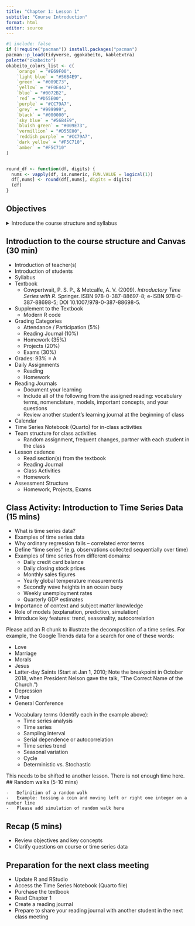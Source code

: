 ```yaml
---
title: "Chapter 1: Lesson 1"
subtitle: "Course Introduction"
format: html
editor: source
---
```


```r
#| include: false
if (!require("pacman")) install.packages("pacman")
pacman::p_load(tidyverse, ggokabeito, kableExtra)
palette("okabeito")
okabeito_colors_list <- c(
    `orange` = "#E69F00",
    `light blue` = "#56B4E9",
    `green` = "#009E73",
    `yellow` = "#F0E442",
    `blue` = "#0072B2",
    `red` = "#D55E00",
    `purple` = "#CC79A7",
    `grey` = "#999999",
    `black` = "#000000",
    `sky blue` = "#56B4E9",
    `bluish green` = "#009E73",
    `vermillion` = "#D55E00",
    `reddish purple` = "#CC79A7",
    `dark yellow` = "#F5C710",
    `amber` = "#F5C710"
)


round_df <- function(df, digits) {
  nums <- vapply(df, is.numeric, FUN.VALUE = logical(1))
  df[,nums] <- round(df[,nums], digits = digits)
  (df)
}
```

## Objectives

<details>
<summary>Introduce the course structure and syllabus</summary>
    -   Get to know each other
    -   Describe key concepts in time series analysis
    -   Explore an example time series interactively
</details>

## Introduction to the course structure and Canvas (30 min)

-   Introduction of teacher(s)
-   Introduction of students
-   Syllabus
-   Textbook
    -   Cowpertwait, P. S. P., & Metcalfe, A. V. (2009). *Introductory Time Series with R*. Springer. ISBN 978-0-387-88697-8; e-ISBN 978-0-387-88698-5; DOI 10.1007/978-0-387-88698-5.
-   Supplement to the Textbook
    -   Modern R code
-   Grading Categories
    -   Attendance / Participation (5%)
    -   Reading Journal (10%)
    -   Homework (35%)
    -   Projects (20%)
    -   Exams (30%)
-   Grades: 93% = A
-   Daily Assignments
    -   Reading
    -   Homework
-   Reading Journals
    -   Document your learning
    -   Include all of the following from the assigned reading: vocabulary terms, nomenclature, models, important concepts, and your questions
    -   Review another student's learning journal at the beginning of class
-   Calendar
-   Time Series Notebook (Quarto) for in-class activities
-   Team structure for class activities
    -   Random assignment, frequent changes, partner with each student in the class
-   Lesson cadence
    -   Read section(s) from the textbook
    -   Reading Journal
    -   Class Activities
    -   Homework
-   Assessment Structure
    -   Homework, Projects, Exams


## Class Activity: Introduction to Time Series Data (15 mins)

-   What is time series data?
-   Examples of time series data
-   Why ordinary regression fails -- correlated error terms
-   Define "time series" (e.g. observations collected sequentially over time)
-   Examples of time series from different domains:
    -   Daily credit card balance
    -   Daily closing stock prices
    -   Monthly sales figures
    -   Yearly global temperature measurements
    -   Secondly wave heights in an ocean buoy
    -   Weekly unemployment rates
    -   Quarterly GDP estimates
-   Importance of context and subject matter knowledge
-   Role of models (explanation, prediction, simulation)
-   Introduce key features: trend, seasonality, autocorrelation

::: callout-caution
Please add an R chunk to illustrate the decomposition of a time series. For example, the Google Trends data for a search for one of these words:

-   Love
-   Marriage
-   Morals
-   Jesus
-   Latter-day Saints (Start at Jan 1, 2010; Note the breakpoint in October 2018, when President Nelson gave the talk, "The Correct Name of the Church.")
-   Depression
-   Virtue
-   General Conference
:::

-   Vocabulary terms (Identify each in the example above):
    -   Time series analysis
    -   Time series
    -   Sampling interval
    -   Serial dependence or autocorrelation
    -   Time series trend
    -   Seasonal variation
    -   Cycle
    -   Deterministic vs. Stochastic

::: callout-caution
This needs to be shifted to another lesson. There is not enough time here. \## Random walks (5-10 mins)

```         
-   Definition of a random walk
-   Example: tossing a coin and moving left or right one integer on a number line
-   Please add simulation of random walk here
```
:::

## Recap (5 mins)

-   Review objectives and key concepts
-   Clarify questions on course or time series data

## Preparation for the next class meeting

-   Update R and RStudio
-   Access the Time Series Notebook (Quarto file)
-   Purchase the textbook
-   Read Chapter 1
-   Create a reading journal
-   Prepare to share your reading journal with another student in the next class meeting
